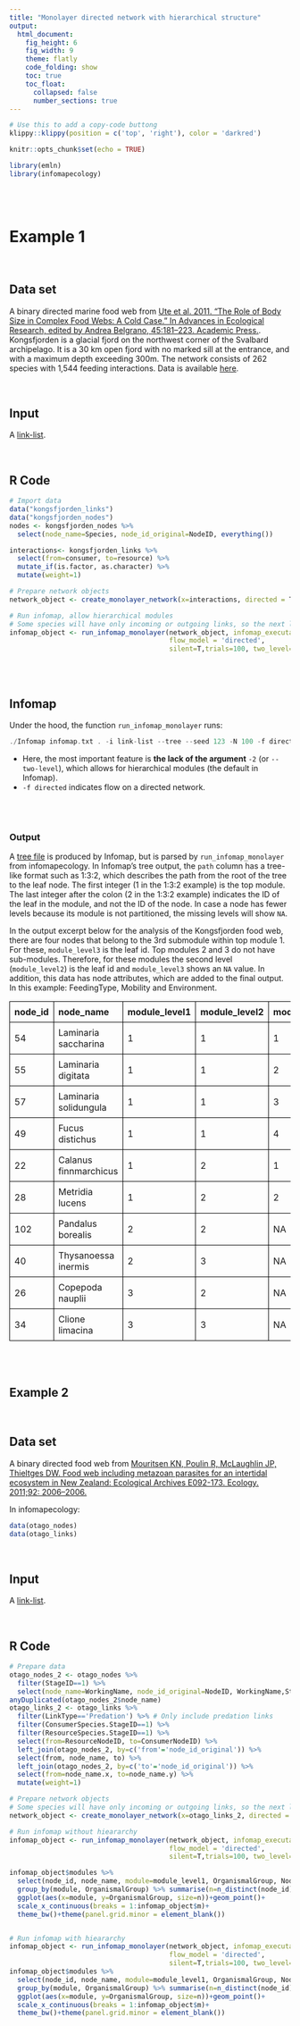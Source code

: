 ```yaml
---
title: "Monolayer directed network with hierarchical structure"
output:
  html_document: 
    fig_height: 6
    fig_width: 9
    theme: flatly
    code_folding: show
    toc: true
    toc_float:
      collapsed: false
      number_sections: true
---
```


```r
# Use this to add a copy-code buttong
klippy::klippy(position = c('top', 'right'), color = 'darkred')
```

```r
knitr::opts_chunk$set(echo = TRUE)
```

```r
library(emln)
library(infomapecology)
```

<br>
<br>

# Example 1

<br>

## Data set
A binary directed marine food web from [Ute et al. 2011. “The Role of Body Size in Complex Food Webs: A Cold Case.” In Advances in Ecological Research, edited by Andrea Belgrano, 45:181–223. Academic Press.](https://www.sciencedirect.com/science/article/pii/B9780123864758000058). Kongsfjorden is a glacial fjord on the northwest corner of the Svalbard archipelago. It is a 30 km open fjord with no marked sill at the entrance, and with a maximum depth exceeding 300m. The network consists of 262 species with 1,544 feeding interactions.
Data is available [here](https://github.com/Ecological-Complexity-Lab/infomap_ecology_package/tree/master/code_from_paper).

<br>

## Input
A [link-list](https://www.mapequation.org/infomap/#InputLinkList).

<br>

## R Code
```r
# Import data
data("kongsfjorden_links")
data("kongsfjorden_nodes")
nodes <- kongsfjorden_nodes %>%
  select(node_name=Species, node_id_original=NodeID, everything())

interactions<- kongsfjorden_links %>%
  select(from=consumer, to=resource) %>%
  mutate_if(is.factor, as.character) %>%
  mutate(weight=1)

# Prepare network objects
network_object <- create_monolayer_network(x=interactions, directed = T, bipartite = F, node_metadata = nodes)

# Run infomap, allow hierarchical modules
# Some species will have only incoming or outgoing links, so the next line will result in a warning
infomap_object <- run_infomap_monolayer(network_object, infomap_executable='Infomap',
                                        flow_model = 'directed',
                                        silent=T,trials=100, two_level=F, seed=123)
```

<br>
<br>

## Infomap
Under the hood, the function `run_infomap_monolayer` runs:
```C++
./Infomap infomap.txt . -i link-list --tree --seed 123 -N 100 -f directed --silent
```
* Here, the most important feature is **the lack of the argument** `-2` (or `--two-level`), which allows for hierarchical modules (the default in Infomap).
* `-f directed` indicates flow on a directed network.

<br>
<br>

### Output
A [tree file](https://www.mapequation.org/infomap/#OutputTree) is produced by Infomap, but is parsed by `run_infomap_monolayer` from infomapecology. In Infomap's tree output, the `path` column has a tree-like format such as 1:3:2, which describes the path from the root of the tree to the leaf node. The first integer (1 in the 1:3:2 example) is the top module. The last integer after the colon (2 in the 1:3:2 example) indicates the ID of the leaf in the module, and not the ID of the node. In case a node has fewer levels because its module is not partitioned, the missing levels will show `NA`.

In the output excerpt below for the analysis of the Kongsfjorden food web, there are four nodes that belong to the 3rd submodule within top module 1. For these, `module_level3` is the leaf id. Top modules 2 and 3 do not have sub-modules. Therefore, for these modules the second level (`module_level2`) is the leaf id and `module_level3` shows an `NA` value. In addition, this data has node attributes, which are added to the final output. In this example: FeedingType, Mobility and Environment. 

<table style="border-collapse: collapse; width: 100%;">
  <tr>
    <th style="border: 1px solid #000; padding: 8px; text-align: left;">node_id</th>
    <th style="border: 1px solid #000; padding: 8px; text-align: left;">node_name</th>
    <th style="border: 1px solid #000; padding: 8px; text-align: left;">module_level1</th>
    <th style="border: 1px solid #000; padding: 8px; text-align: left;">module_level2</th>
    <th style="border: 1px solid #000; padding: 8px; text-align: left;">module_level3</th>
    <th style="border: 1px solid #000; padding: 8px; text-align: left;">FeedingType</th>
    <th style="border: 1px solid #000; padding: 8px; text-align: left;">Mobility</th>
    <th style="border: 1px solid #000; padding: 8px; text-align: left;">Environment</th>
  </tr>
  <tr>
    <td style="border: 1px solid #000; padding: 8px; text-align: left;">54</td>
    <td style="border: 1px solid #000; padding: 8px; text-align: left;">Laminaria saccharina</td>
    <td style="border: 1px solid #000; padding: 8px; text-align: left;">1</td>
    <td style="border: 1px solid #000; padding: 8px; text-align: left;">1</td>
    <td style="border: 1px solid #000; padding: 8px; text-align: left;">1</td>
    <td style="border: 1px solid #000; padding: 8px; text-align: left;">none</td>
    <td style="border: 1px solid #000; padding: 8px; text-align: left;">1</td>
    <td style="border: 1px solid #000; padding: 8px; text-align: left;">benthic</td>
  </tr>
  <tr>
    <td style="border: 1px solid #000; padding: 8px; text-align: left;">55</td>
    <td style="border: 1px solid #000; padding: 8px; text-align: left;">Laminaria digitata</td>
    <td style="border: 1px solid #000; padding: 8px; text-align: left;">1</td>
    <td style="border: 1px solid #000; padding: 8px; text-align: left;">1</td>
    <td style="border: 1px solid #000; padding: 8px; text-align: left;">2</td>
    <td style="border: 1px solid #000; padding: 8px; text-align: left;">none</td>
    <td style="border: 1px solid #000; padding: 8px; text-align: left;">1</td>
    <td style="border: 1px solid #000; padding: 8px; text-align: left;">benthic</td>
  </tr>
  <tr>
    <td style="border: 1px solid #000; padding: 8px; text-align: left;">57</td>
    <td style="border: 1px solid #000; padding: 8px; text-align: left;">Laminaria solidungula</td>
    <td style="border: 1px solid #000; padding: 8px; text-align: left;">1</td>
    <td style="border: 1px solid #000; padding: 8px; text-align: left;">1</td>
    <td style="border: 1px solid #000; padding: 8px; text-align: left;">3</td>
    <td style="border: 1px solid #000; padding: 8px; text-align: left;">none</td>
    <td style="border: 1px solid #000; padding: 8px; text-align: left;">1</td>
    <td style="border: 1px solid #000; padding: 8px; text-align: left;">benthic</td>
  </tr>
  <tr>
    <td style="border: 1px solid #000; padding: 8px; text-align: left;">49</td>
    <td style="border: 1px solid #000; padding: 8px; text-align: left;">Fucus distichus</td>
    <td style="border: 1px solid #000; padding: 8px; text-align: left;">1</td>
    <td style="border: 1px solid #000; padding: 8px; text-align: left;">1</td>
    <td style="border: 1px solid #000; padding: 8px; text-align: left;">4</td>
    <td style="border: 1px solid #000; padding: 8px; text-align: left;">none</td>
    <td style="border: 1px solid #000; padding: 8px; text-align: left;">1</td>
    <td style="border: 1px solid #000; padding: 8px; text-align: left;">benthic</td>
  </tr>
  <tr>
    <td style="border: 1px solid #000; padding: 8px; text-align: left;">22</td>
    <td style="border: 1px solid #000; padding: 8px; text-align: left;">Calanus finnmarchicus</td>
    <td style="border: 1px solid #000; padding: 8px; text-align: left;">1</td>
    <td style="border: 1px solid #000; padding: 8px; text-align: left;">2</td>
    <td style="border: 1px solid #000; padding: 8px; text-align: left;">1</td>
    <td style="border: 1px solid #000; padding: 8px; text-align: left;">predator</td>
    <td style="border: 1px solid #000; padding: 8px; text-align: left;">4</td>
    <td style="border: 1px solid #000; padding: 8px; text-align: left;">pelagic</td>
  </tr>
    <tr>
    <td style="border: 1px solid #000; padding: 8px; text-align: left;">28</td>
    <td style="border: 1px solid #000; padding: 8px; text-align: left;">Metridia lucens</td>
    <td style="border: 1px solid #000; padding: 8px; text-align: left;">1</td>
    <td style="border: 1px solid #000; padding: 8px; text-align: left;">2</td>
    <td style="border: 1px solid #000; padding: 8px; text-align: left;">2</td>
    <td style="border: 1px solid #000; padding: 8px; text-align: left;">predator</td>
    <td style="border: 1px solid #000; padding: 8px; text-align: left;">4</td>
    <td style="border: 1px solid #000; padding: 8px; text-align: left;">pelagic</td>
  </tr>
  <tr>
    <td style="border: 1px solid #000; padding: 8px; text-align: left;">102</td>
    <td style="border: 1px solid #000; padding: 8px; text-align: left;">Pandalus borealis</td>
    <td style="border: 1px solid #000; padding: 8px; text-align: left;">2</td>
    <td style="border: 1px solid #000; padding: 8px; text-align: left;">2</td>
    <td style="border: 1px solid #000; padding: 8px; text-align: left;">NA</td>
    <td style="border: 1px solid #000; padding: 8px; text-align: left;">predator</td>
    <td style="border: 1px solid #000; padding: 8px; text-align: left;">3</td>
    <td style="border: 1px solid #000; padding: 8px; text-align: left;">benthic</td>
  </tr>
  <tr>
    <td style="border: 1px solid #000; padding: 8px; text-align: left;">40</td>
    <td style="border: 1px solid #000; padding: 8px; text-align: left;">Thysanoessa inermis</td>
    <td style="border: 1px solid #000; padding: 8px; text-align: left;">2</td>
    <td style="border: 1px solid #000; padding: 8px; text-align: left;">3</td>
    <td style="border: 1px solid #000; padding: 8px; text-align: left;">NA</td>
    <td style="border: 1px solid #000; padding: 8px; text-align: left;">grazer</td>
    <td style="border: 1px solid #000; padding: 8px; text-align: left;">4</td>
    <td style="border: 1px solid #000; padding: 8px; text-align: left;">epipelagic/ice associated</td>
  </tr>
  <tr>
    <td style="border: 1px solid #000; padding: 8px; text-align: left;">26</td>
    <td style="border: 1px solid #000; padding: 8px; text-align: left;">Copepoda nauplii</td>
    <td style="border: 1px solid #000; padding: 8px; text-align: left;">3</td>
    <td style="border: 1px solid #000; padding: 8px; text-align: left;">2</td>
    <td style="border: 1px solid #000; padding: 8px; text-align: left;">NA</td>
    <td style="border: 1px solid #000; padding: 8px; text-align: left;">predator</td>
    <td style="border: 1px solid #000; padding: 8px; text-align: left;">4</td>
    <td style="border: 1px solid #000; padding: 8px; text-align: left;">pelagic</td>
  </tr>
  <tr>
    <td style="border: 1px solid #000; padding: 8px; text-align: left;">34</td>
    <td style="border: 1px solid #000; padding: 8px; text-align: left;">Clione limacina</td>
    <td style="border: 1px solid #000; padding: 8px; text-align: left;">3</td>
    <td style="border: 1px solid #000; padding: 8px; text-align: left;">3</td>
    <td style="border: 1px solid #000; padding: 8px; text-align: left;">NA</td>
    <td style="border: 1px solid #000; padding: 8px; text-align: left;">predator</td>
    <td style="border: 1px solid #000; padding: 8px; text-align: left;">4</td>
    <td style="border: 1px solid #000; padding: 8px; text-align: left;">pelagic</td>
  </tr>
</table>

<br>
<br>

## Example 2

<br>

## Data set
A binary directed food web from [Mouritsen KN, Poulin R, McLaughlin JP, Thieltges DW. Food web including metazoan parasites for an intertidal ecosystem in New Zealand: Ecological Archives E092-173. Ecology. 2011;92: 2006–2006.](https://esajournals.onlinelibrary.wiley.com/doi/abs/10.1890/11-0371.1)

In infomapecology:
```R
data(otago_nodes)
data(otago_links)
```

<br>

## Input
A [link-list](https://www.mapequation.org/code.html#Link-list-format).

<br>

## R Code
```r
# Prepare data
otago_nodes_2 <- otago_nodes %>%
  filter(StageID==1) %>%
  select(node_name=WorkingName, node_id_original=NodeID, WorkingName,StageID, everything())
anyDuplicated(otago_nodes_2$node_name)
otago_links_2 <- otago_links %>%
  filter(LinkType=='Predation') %>% # Only include predation links
  filter(ConsumerSpecies.StageID==1) %>%
  filter(ResourceSpecies.StageID==1) %>%
  select(from=ResourceNodeID, to=ConsumerNodeID) %>%
  left_join(otago_nodes_2, by=c('from'='node_id_original')) %>%
  select(from, node_name, to) %>%
  left_join(otago_nodes_2, by=c('to'='node_id_original')) %>%
  select(from=node_name.x, to=node_name.y) %>%
  mutate(weight=1)

# Prepare network objects
# Some species will have only incoming or outgoing links, so the next line will result in a warning
network_object <- create_monolayer_network(x=otago_links_2, directed = T, bipartite = F, node_metadata = otago_nodes_2)

# Run infomap without hieararchy
infomap_object <- run_infomap_monolayer(network_object, infomap_executable='Infomap',
                                        flow_model = 'directed',
                                        silent=T,trials=100, two_level=T, seed=123)

infomap_object$modules %>%
  select(node_id, node_name, module=module_level1, OrganismalGroup, NodeType) %>%
  group_by(module, OrganismalGroup) %>% summarise(n=n_distinct(node_id)) %>% drop_na() %>%
  ggplot(aes(x=module, y=OrganismalGroup, size=n))+geom_point()+
  scale_x_continuous(breaks = 1:infomap_object$m)+
  theme_bw()+theme(panel.grid.minor = element_blank())


# Run infomap with hieararchy
infomap_object <- run_infomap_monolayer(network_object, infomap_executable='Infomap',
                                        flow_model = 'directed',
                                        silent=T,trials=100, two_level=F, seed=123)
infomap_object$modules %>%
  select(node_id, node_name, module=module_level1, OrganismalGroup, NodeType) %>%
  group_by(module, OrganismalGroup) %>% summarise(n=n_distinct(node_id)) %>% drop_na() %>%
  ggplot(aes(x=module, y=OrganismalGroup, size=n))+geom_point()+
  scale_x_continuous(breaks = 1:infomap_object$m)+
  theme_bw()+theme(panel.grid.minor = element_blank())
```

 
